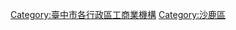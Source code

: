 {{Portal bar|臺灣|臺中|企業}}
[[Category:臺中市各行政區工商業機構|Category:臺中市各行政區工商業機構]]
[[Category:沙鹿區|Category:沙鹿區]]